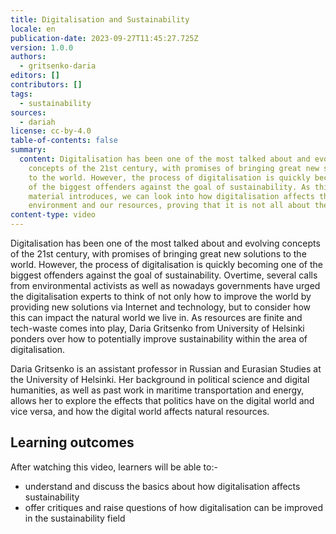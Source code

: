 ```yaml
---
title: Digitalisation and Sustainability
locale: en
publication-date: 2023-09-27T11:45:27.725Z
version: 1.0.0
authors:
  - gritsenko-daria
editors: []
contributors: []
tags:
  - sustainability
sources:
  - dariah
license: cc-by-4.0
table-of-contents: false
summary:
  content: Digitalisation has been one of the most talked about and evolving
    concepts of the 21st century, with promises of bringing great new solutions
    to the world. However, the process of digitalisation is quickly becoming one
    of the biggest offenders against the goal of sustainability. As this
    material introduces, we can look into how digitalisation affects the natural
    environment and our resources, proving that it is not all about the pros.
content-type: video
---
```

Digitalisation has been one of the most talked about and evolving concepts of the 21st century, with promises of bringing great new solutions to the world. However, the process of digitalisation is quickly becoming one of the biggest offenders against the goal of sustainability. Overtime, several calls from environmental activists as well as nowadays governments have urged the digitalisation experts to think of not only how to improve the world by providing new solutions via Internet and technology, but to consider how this can impact the natural world we live in. As resources are finite and tech-waste comes into play, Daria Gritsenko from University of Helsinki ponders over how to potentially improve sustainability within the area of digitalisation.

Daria Gritsenko is an assistant professor in Russian and Eurasian Studies at the University of Helsinki. Her background in political science and digital humanities, as well as past work in maritime transportation and energy, allows her to explore the effects that politics have on the digital world and vice versa, and how the digital world affects natural resources.

## Learning outcomes

After watching this video, learners will be able to:-

* understand and discuss the basics about how digitalisation affects sustainability
* offer critiques and raise questions of how digitalisation can be improved in the sustainability field

<VideoCard provider="uni-helsinki" id="29e86643-691c-456b-b6f1-44d8bcc53cd7" title="Digitalisation and Sustainability" subtitle="Click here to view" image="images/screenshot-2023-07-18-at-13.06.22.png" />
